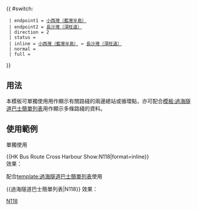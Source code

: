 {{Error|錯誤：此模板已停用。請見[[Template:HK Bus Route Cross Harbour/doc]]。}}{{ #switch: {{{format|}}}
  | endpoint1 = [[小西灣（藍灣半島）公共運輸交匯處|小西灣（藍灣半島）]]
  | endpoint2 = [[長沙灣（深旺道）巴士總站|長沙灣（深旺道）]]
  | direction = 2
  | status = {{HK Bus Status|N}}
  | inline = [[小西灣（藍灣半島）公共運輸交匯處|小西灣（藍灣半島）]] ↔ [[長沙灣（深旺道）巴士總站|長沙灣（深旺道）]]
  | normal =
  | full =
}}<noinclude>
==用法==
本模板可單獨使用用作顯示有關路綫的兩邊總站或循環點，亦可配合[[模板:過海隧道巴士簡單列表]]用作顯示多條路綫的資料。

==使用範例==
;單獨使用
<nowiki>{{HK Bus Route Cross Harbour Show:N118|format=inline}}</nowiki><br>
效果：{{HK Bus Route Cross Harbour Show:N118|format=inline}}

;配合[[template:過海隧道巴士簡單列表]]使用
<nowiki>{{過海隧道巴士簡單列表|N118}}</nowiki>
效果：{{過海隧道巴士簡單列表|N118}}
[[Category:過海隧道巴士路線模板|N118]]</noinclude>